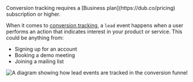 <Note>
  Conversion tracking requires a [Business plan](https://dub.co/pricing)
  subscription or higher.
</Note>

When it comes to [conversion tracking](/conversions/quickstart), a `lead` event happens when a user performs an action that indicates interest in your product or service. This could be anything from:

- Signing up for an account
- Booking a demo meeting
- Joining a mailing list

<Frame>
  <img
    className="rounded-lg border border-gray-100"
    src="https://assets.dub.co/help/conversion-lead-event.png"
    alt="A diagram showing how lead events are tracked in the conversion funnel"
  />
</Frame>
